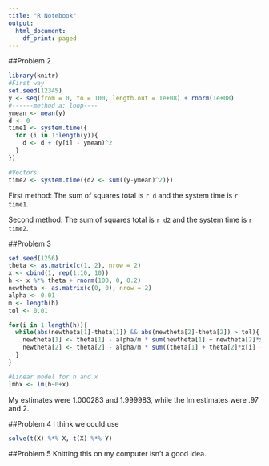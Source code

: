 ```yaml
---
title: "R Notebook"
output:
  html_document:
    df_print: paged
---
```


##Problem 2
```r
library(knitr)
#First way
set.seed(12345)
y <- seq(from = 0, to = 100, length.out = 1e+08) + rnorm(1e+08)
#------method a: loop----
ymean <- mean(y)
d <- 0
time1 <- system.time({
  for (i in 1:length(y)){
    d <- d + (y[i] - ymean)^2
  }
})

#Vectors
time2 <- system.time({d2 <- sum((y-ymean)^2)})
```
First method: The sum of squares total is `r d` and the system time is `r time1`.

Second method: The sum of squares total is `r d2` and the system time is `r time2`.

##Problem 3
```r
set.seed(1256)
theta <- as.matrix(c(1, 2), nrow = 2)
x <- cbind(1, rep(1:10, 10))
h <- x %*% theta + rnorm(100, 0, 0.2)
newtheta <- as.matrix(c(0, 0), nrow = 2)
alpha <- 0.01
m <- length(h)
tol <- 0.01

for(i in 1:length(h)){
  while(abs(newtheta[1]-theta[1]) && abs(newtheta[2]-theta[2]) > tol){
    newtheta[1] <- theta[1] - alpha/m * sum(newtheta[1] + newtheta[2]*x[i] - h[i])
    newtheta[2] <- theta[2] - alpha/m * sum((theta[1] + theta[2]*x[i] - h[i])*x[i])
  }
}

#Linear model for h and x
lmhx <- lm(h~0+x)
```

My estimates were $1.000283$ and $1.999983$, while the lm estimates were $.97$ and $2$.

##Problem 4
I think we could use
```r
solve(t(X) %*% X, t(X) %*% Y)
```

##Problem 5
Knitting this on my computer isn't a good idea.